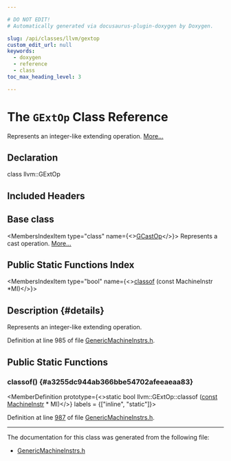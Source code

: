 ```yaml
---

# DO NOT EDIT!
# Automatically generated via docusaurus-plugin-doxygen by Doxygen.

slug: /api/classes/llvm/gextop
custom_edit_url: null
keywords:
  - doxygen
  - reference
  - class
toc_max_heading_level: 3

---
```





# The `GExtOp` Class Reference

<DoxygenPage pluginConfig={pluginConfig}>

Represents an integer-like extending operation. <a href="#details">More...</a>

## Declaration

<CodeBlock>class llvm::GExtOp</CodeBlock>

## Included Headers

<IncludesList>
<IncludesListItem
  filePath="llvm/CodeGen/GlobalISel/GenericMachineInstrs.h"
  permalink="/docs/api/files/include/include/llvm/include/llvm/codegen/include/llvm/codegen/globalisel/genericmachineinstrs-h"
  isLocal="true" />
</IncludesList>

## Base class

<MembersIndex>

<MembersIndexItem
  type="class"
  name={<><a href="/docs/api/classes/llvm/gcastop">GCastOp</a></>}>
Represents a cast operation. <a href="/docs/api/classes/llvm/gcastop/#details">More...</a>
</MembersIndexItem>

</MembersIndex>

## Public Static Functions Index

<MembersIndex>

<MembersIndexItem
  type="bool"
  name={<><a href="#a3255dc944ab366bbe54702afeeaeaa83">classof</a> (const MachineInstr &#42;MI)</>}>
</MembersIndexItem>

</MembersIndex>

## Description {#details}

Represents an integer-like extending operation.

Definition at line 985 of file <a href="/docs/api/files/include/include/llvm/include/llvm/codegen/include/llvm/codegen/globalisel/genericmachineinstrs-h">GenericMachineInstrs.h</a>.

<SectionDefinition>

## Public Static Functions

### classof() {#a3255dc944ab366bbe54702afeeaeaa83}

<MemberDefinition
  prototype={<>static bool llvm::GExtOp::classof (<a href="/docs/api/files/lib/lib/target/lib/target/aarch64/aarch64promoteconstant-cpp/#a90f8350fecae261c25be85d38b451bff">const</a> <a href="/docs/api/classes/llvm/machineinstr">MachineInstr</a> &#42; MI)</>}
  labels = {["inline", "static"]}>

Definition at line <a href="/docs/api/files/include/include/llvm/include/llvm/codegen/include/llvm/codegen/globalisel/genericmachineinstrs-h/#l00987">987</a> of file <a href="/docs/api/files/include/include/llvm/include/llvm/codegen/include/llvm/codegen/globalisel/genericmachineinstrs-h">GenericMachineInstrs.h</a>.
</MemberDefinition>

</SectionDefinition>

<hr/>

The documentation for this class was generated from the following file:

<ul>
<li><a href="/docs/api/files/include/include/llvm/include/llvm/codegen/include/llvm/codegen/globalisel/genericmachineinstrs-h">GenericMachineInstrs.h</a></li>
</ul>

</DoxygenPage>
